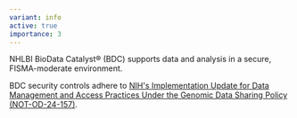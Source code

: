 ```yaml
---
variant: info
active: true
importance: 3
---
```


NHLBI BioData Catalyst® (BDC) supports data and analysis in a secure, FISMA-moderate environment.

BDC security controls adhere to [NIH's Implementation Update for Data Management and Access Practices Under the Genomic Data Sharing Policy (NOT-OD-24-157)](https://grants.nih.gov/grants/guide/notice-files/NOT-OD-24-157.html).
